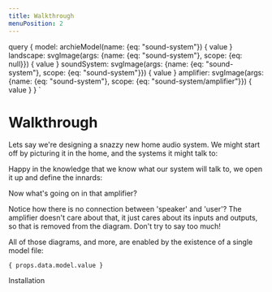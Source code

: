 ```yaml
---
title: Walkthrough
menuPosition: 2
---
```



query {
  model: archieModel(name: {eq: "sound-system"}) {
    value
  }
  landscape: svgImage(args: {name: {eq: "sound-system"}, scope: {eq: null}}) {
    value
  }
  soundSystem: svgImage(args: {name: {eq: "sound-system"}, scope: {eq: "sound-system"}}) {
    value
  }
  amplifier: svgImage(args: {name: {eq: "sound-system"}, scope: {eq: "sound-system/amplifier"}}) {
    value
  }
}
`

<Layout>
<SEO title="Walkthrough" />

# Walkthrough

Lets say we're designing a snazzy new home audio system.
We might start off by picturing it in the home, and the systems it might talk to:

<div dangerouslySetInnerHTML={{ __html: props.data.landscape.value }} />

Happy in the knowledge that we know what our system will talk to, we open it up and define the innards:

<div dangerouslySetInnerHTML={{ __html: props.data.soundSystem.value }} />

Now what's going on in that amplifier?

<div dangerouslySetInnerHTML={{ __html: props.data.amplifier.value }} />

Notice how there is no connection between 'speaker' and 'user'?
The amplifier doesn't care about that, it just cares about its inputs and outputs,
so that is removed from the diagram. Don't try to say too much!

All of those diagrams, and more, are enabled by the existence of a single model file:

<Code>{ props.data.model.value }</Code>

<Link to="/installation/">Installation</Link>

</Layout>
